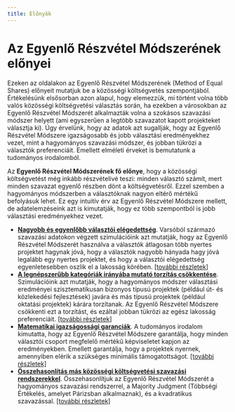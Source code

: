 ```yaml
---
title: Előnyök
---
```


# Az Egyenlő Részvétel Módszerének előnyei

Ezeken az oldalakon az Egyenlő Részvétel Módszerének (Method of Equal Shares) előnyeit mutatjuk be a közösségi költségvetés szempontjából. 
Értékelésünk elsősorban azon alapul, hogy elemezzük, mi történt volna több valós közösségi költségvetési választás során, ha ezekben a városokban az Egyenlő Részvétel Módszerét alkalmazták volna a szokásos szavazási módszer helyett (ami egyszerűen a legtöbb szavazatot kapott projekteket választja ki). 
Úgy érvelünk, hogy az adatok azt sugallják, hogy az Egyenlő Részvétel Módszere igazságosabb és jobb választási eredményekhez vezet, mint a hagyományos szavazási módszer, és jobban tükrözi a választók preferenciáit. Emellett elméleti érveket is bemutatunk a tudományos irodalomból.

Az **Egyenlő Részvétel Módszerének fő előnye**, hogy a közösségi költségvetést még inkább részvételivé teszi: minden választó számít, mert minden szavazat egyenlő részben dönt a költségvetésről. Ezzel szemben a hagyományos módszerben a választóknak nagyon eltérő mértékű befolyásuk lehet. Ez egy intuitív érv az Egyenlő Részvétel Módszere mellett, de adatelemzéseink azt is kimutatják, hogy ez több szempontból is jobb választási eredményekhez vezet.

* [**Nagyobb és egyenlőbb választói elégedettség**](/benefits/metrics). Varsóból származó szavazási adatokon végzett szimulációink azt mutatják, hogy az Egyenlő Részvétel Módszerét használva a választók átlagosan több nyertes projektet hagynak jóvá, hogy a választók nagyobb hányada hagy jóvá legalább egy nyertes projektet, és hogy a választói elégedettség egyenletesebben oszlik el a lakosság körében. [[további részletek]](/benefits/metrics)
* [**A legnépszerűbb kategóriák irányába mutató torzítás csökkentése**](/benefits/categories). Szimulációink azt mutatják, hogy a hagyományos módszer választási eredményei szisztematikusan bizonyos típusú projektek (például út- és közlekedési fejlesztések) javára és más típusú projektek (például oktatási projektek) kárára torzítanak. Az Egyenlő Részvétel Módszere csökkenti ezt a torzítást, és ezáltal jobban tükrözi az egész lakosság preferenciáit. [[további részletek]](/benefits/categories)
* [**Matematikai igazságossági garanciák**](/benefits/mathematical-guarantees). A tudományos irodalom kimutatta, hogy az Egyenlő Részvétel Módszere garantálja, hogy minden választói csoport megfelelő mértékű képviseletet kapjon az eredményekben. Emellett garantálja, hogy a projektek nyernek, amennyiben elérik a szükséges minimális támogatottságot. [[további részletek]](/benefits/mathematical-guarantees)
* [**Összehasonlítás más közösségi költségvetési szavazási rendszerekkel**](/benefits/comparisons). Összehasonlítjuk az Egyenlő Részvétel Módszerét a hagyományos szavazási rendszerrel, a Majority Judgment (Többségi Értékelés, amelyet Párizsban alkalmaznak), és a kvadratikus szavazással. [[további részletek]](/benefits/comparisons)
